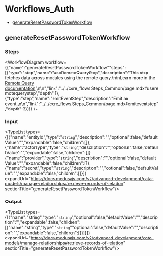 
# Workflows\_Auth

- [generateResetPasswordTokenWorkflow](../../../modules/core_flows/page.mdx#generateresetpasswordtokenworkflow)

## generateResetPasswordTokenWorkflow

### Steps

<WorkflowDiagram workflow={{"name":"generateResetPasswordTokenWorkflow","steps":[{"type":"step","name":"useRemoteQueryStep","description":"This step fetches data across modules using the remote query.\n\nLearn more in the [Remote Query documentation](https://docs.medusajs.com/v2/advanced-development/modules/remote-query).\n\n","link":"../../core_flows.Steps_Common/page.mdx#useremotequerystep","depth":1},{"type":"step","name":"emitEventStep","description":"Emit an event.\n\n","link":"../../core_flows.Steps_Common/page.mdx#emiteventstep","depth":2}]}} />

### Input

<TypeList types={[{"name":"entityId","type":"`string`","description":"","optional":false,"defaultValue":"","expandable":false,"children":[]},{"name":"actorType","type":"`string`","description":"","optional":false,"defaultValue":"","expandable":false,"children":[]},{"name":"provider","type":"`string`","description":"","optional":false,"defaultValue":"","expandable":false,"children":[]},{"name":"secret","type":"`string`","description":"","optional":false,"defaultValue":"","expandable":false,"children":[]}]} expandUrl="https://docs.medusajs.com/v2/advanced-development/data-models/manage-relationships#retrieve-records-of-relation" sectionTitle="generateResetPasswordTokenWorkflow"/>

### Output

<TypeList types={[{"name":"string","type":"`string`","optional":false,"defaultValue":"","description":"","expandable":false,"children":[{"name":"string","type":"`string`","optional":false,"defaultValue":"","description":"","expandable":false,"children":[]}]}]} expandUrl="https://docs.medusajs.com/v2/advanced-development/data-models/manage-relationships#retrieve-records-of-relation" sectionTitle="generateResetPasswordTokenWorkflow"/>
